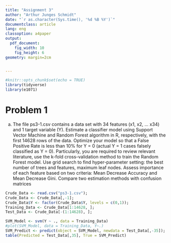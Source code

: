 ```yaml
---
title: "Assignment 3"
author: "Arthur Junges Schmidt"
date: "`r as.character(Sys.time(), '%d %B %Y')`"
documentclass: article
lang: eng
classoption: a4paper
output:
  pdf_document:
    fig_width: 10
    fig_height: 6
geometry: margin=2cm


---
```


```r
#knitr::opts_chunk$set(echo = TRUE)
library(tidyverse)
library(e1071)
```

# Problem 1
(a) The file ps3-1.csv contains a data set with 34 features (x1, x2, … x34) and 1 target variable
(Y). Estimate a classifier model using Support Vector Machine and Random Forest algorithm in
R, respectively, with the first 14628 rows of the data. Optimize your model so that a False
Positive Rate is less than 10% for Y = 0 (actual Y = 1 cases falsely classified as Y = 0).
Particularly, you are required to review relevant literature, use the k-fold cross-validation method
to train the Random Forest model. Use grid search to find hyper-parameter setting: the best
number of trees and features, maximum leaf nodes. Assess importance of each feature based on
two criteria: Mean Decrease Accuracy and Mean Decrease Gini.
Compare two estimation methods with confusion matrices

```r
Crude_Data <- read.csv("ps3-1.csv");
Crude_Data <- Crude_Data[,-1];
Crude_Data$Y <- factor(Crude_Data$Y, levels = c(0,1));
Training_Data <- Crude_Data[1:14628, ];
Test_Data <- Crude_Data[-(1:14628), ];
```


```r
SVM_Model <- svm(Y ~ ., data = Training_Data)
#plot(SVM_Model, data = Training_Data, Y~.)
SVM_Predict <- predict(object = SVM_Model, newdata = Test_Data[,-35]);
table(Predicted = Test_Data[,35], True = SVM_Predict)

```

